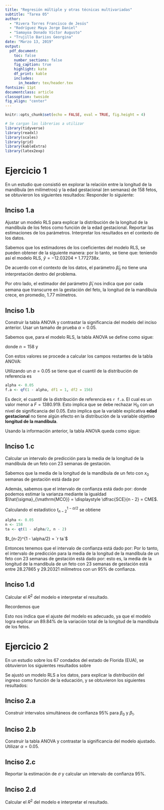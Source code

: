 ```yaml
---
title: "Regresión múltiple y otras técnicas multivariadas"
subtitle: "Tarea 05"
author:
  - "Rivera Torres Francisco de Jesús"
  - "Rodríguez Maya Jorge Daniel"
  - "Samayoa Donado Víctor Augusto"
  - "Trujillo Bariios Georgina"
date: "Marzo 13, 2019"
output:
  pdf_document:
    toc: false
    number_sections: false
    fig_caption: true
    highlight: kate
    df_print: kable
    includes:
      in_header: tex/header.tex
fontsize: 11pt
documentclass: article
classoption: twoside
fig_align: "center"
---
```


```r
knitr::opts_chunk$set(echo = FALSE, eval = TRUE, fig.height = 4)

# Se cargan las librerias a utilizar
library(tidyverse)
library(readxl)
library(scales)
library(grid)
library(kableExtra)
library(latex2exp)
```

# Ejercicio 1
En un estudio que consistió en explorar la relación entre la longitud de la mandíbula (en milímetros) y la edad gestacional (en semanas) de 158 fetos, se obtuvieron los siguientes resultados:
\begin{align*}
\bar{x} &= 20.1, & \bar{y} &= 23.6, & S_{xx} &= 2473.8, & S_{yy} &= 8652.4, & S_{xy} = 4385.4
\end{align*}
Responder lo siguiente:

## Inciso 1.a
Ajustar un modelo RLS para explicar la distribución de la longitud de la mandíbula de los fetos como función de la edad gestacional. Reportar las estimaciones de los parámetros. Interpretar los resultados en el contexto de los datos.

Sabemos que los estimadores de los coeficientes del modelo RLS, se pueden obtener de la siguiente manera:
\begin{align*}
\hat{\beta}_0 &= \bar{y} - \dfrac{S_{xy}}{S_{xx}} \bar{x} & \hat{\beta}_1 &= \dfrac{S_{xy}}{S_{xx}}
\end{align*}
por lo tanto, se tiene que:
\begin{align*}
\hat{\beta}_0 = 23.6 - \dfrac{4385.4}{2473.8} 20.1 = -12.03204 \qquad \text{y} \qquad \hat{\beta}_1 = \dfrac{4385.4}{2473.8} = 1.772738 \\
\end{align*}
teniendo así el modelo RLS, $\hat{y} = -12.03204 + 1.772738 x$.

De acuerdo con el contexto de los datos, el parámetro $\hat{\beta}_0$ no tiene una interpretación dentro del problema.

Por otro lado, el estimador del parámetro $\hat{\beta}_1$ nos indica que por cada semana que transcurre en la gestación del feto, la longitud de la mandibula crece, en promedio, 1.77 miímetros.

## Inciso 1.b
Construir la tabla ANOVA y contrastar la significancia del modelo del inciso anterior. Usar un tamaño de prueba $\alpha = 0.05$.

Sabemos que, para el modelo RLS, la tabla ANOVA se define como sigue:
\begin{table}[H]
\caption{Tabla ANOVA}
\centering
\begin{tabular}{c|ccccc}
\toprule
FV &  GL & SC & CM & F & p-value \\
\midrule
Regresión & 1 & SCR & SCR & $\dfrac{\text{CMR}}{\text{CME}}$ & $P( F > F_{(1, n - 2)})$ \\
\midrule
Error & n - 2 & SCE & $\dfrac{\text{SCE}}{n - 2}$ & &  \\
Total & n - 1 & SCT & & &  \\
\bottomrule
\end{tabular}
\end{table}

donde $n = 158$ y 
\begin{align*}
SCR &= S_{xx} \hat{\beta}_1^2, & SCE &= \frac{S_{xx} S_{yy}- S^2_{xy}}{S_{xx}}, & SCT &= SCR + SCE \\
SCR &= 2473.8 (1.772738)^2, & SCE &= \frac{(2473.8) (8652.4) - (4385.4)^2}{2473.8}, & SCT &= SCR + SCE \\
SCR &= 7774.164 & SCE &= 878.2335 & SCT &= 8652.397
\end{align*}

Con estos valores se procede a calcular los campos restantes de la tabla ANOVA:
\begin{align*}
CMR &= SCR & CME &= \dfrac{SCE}{n - 2} & F &= \dfrac{CMR}{CME} \\
CMR &= 7774.164 & CME &=  5.629702 & F &= 1380.919
\end{align*}

Utilizando un $\alpha = 0.05$ se tiene que el cuantil de la distribución de referencia es
```r
alpha <- 0.05
f.a <- qf(1 - alpha, df1 = 1, df2 = 156)
```
Es decir, el cuantil de la distribución de referencia es `r f.a`. El cual es un valor menor a $F = 1380.919$. Esto implica que se debe rechazar $\mathrm{H}_0$ con un nivel de significancia del $0.05$. Esto implica que la variable explicativa **edad gestacional** no tiene algún efecto en la distribución de la variable objetivo **longitud de la mandíbula**.

Usando la información anterior, la tabla ANOVA queda como sigue:

\begin{table}[H]
\caption{Tabla ANOVA}
\centering
\begin{tabular}{c|ccccc}
\toprule
FV &  GL & SC & CM & F & p-value \\
\midrule
Regresión & 1 & 7774.164 & 7774.164 & 1380.919 & $`r f.a`$ \\
\midrule
Error & 156 & 878.2335 & 5.629702 & &  \\
Total & 157 & 8652.397 & & &  \\
\bottomrule
\end{tabular}
\end{table}

## Inciso 1.c
Calcular un intervalo de predicción para la media de la longitud de la mandíbula de un feto con 23 semanas de gestación.

Sabemos que la media de la longitud de la mandíbula de un feto con $x_0$ semanas de gestación está dada por
\begin{align*}
\hat{\mu}_0 = \hat{\beta}_0 + \hat{\beta}_1 x_0 \qquad \text{ entonces } \qquad \hat{\mu}_0 = -12.03204 + 1.772738 (23) = 28.74093
\end{align*}

Además, sabemos que el intervalo de confianza está dado por:
\begin{align*}
\hat{\mu}_0 \pm t_{n-1}^{1 - \alpha/2} \hat{\sigma}_{\mathrm{MCO}} \sqrt{\dfrac{1}{n} + \dfrac{(x_0 - \bar{x})^2}{S_{xx}}}
\end{align*}
donde podemos estimar la varianza mediante la igualdad $\hat{\sigma}_{\mathrm{MCO}} = \displaystyle \dfrac{SCE}{n - 2} = CME$.

Calculando el estadístico $t_{n-2}^{1 - \alpha/2}$ se obtiene
```r
alpha <- 0.05
n <- 158
ta <- qt(1 - alpha/2, n - 2)
```
$t_{n-2}^{1 - \alpha/2} = `r ta`$

Entonces tenemos que el intervalo de confianza está dado por:
\begin{align*}
\hat{\mu}_0 &\pm t_{n-1}^{1 - \alpha/2} \hat{\sigma}_{\mathrm{MCO}} \sqrt{\dfrac{1}{n} + \dfrac{(x_0 - \bar{x})^2}{S_{xx}}} \\
28.74093 &\pm (1.975288) \sqrt{5.629702} sqrt{\dfrac{1}{158} + \dfrac{(23 - 20.1)^2}{2473.8}} \\
28.74093 &\pm (1.975288) (2.372699) sqrt{0.006329114 + 0.003399628} \\
28.74093 &\pm (1.975288) (2.372699) (0.09863439) \\
28.74093 &\pm 0.4622761
\end{align*}
Por lo tanto, el intervalo de predicción para la media de la longitud de la mandíbula de un feto con 23 semanas de gestación está dado por:
\begin{align*}
[28.27865, 29.20321]
\end{align*}
esto es, la media de la longitud de la mandibula de un feto con 23 semanas de gestación está entre 28.27865 y 29.20321 milímetros con un $95\%$ de confianza.

## Inciso 1.d
Calcular el $R^2$ del modelo e interpretar el resultado.

Recordemos que
\begin{align*}
R^2 &= 1 - \dfrac{SCE}{SCT} = 1 - \dfrac{878.2335}{8652.397} = 0.8984982
\end{align*}

Esto nos indica que el ajuste del modelo es adecuado, ya que el modelo logra explicar un $89.84 \%$ de la variación total de la longitud de la mandíbula de los fetos.

# Ejercicio 2
En un estudio sobre los $67$ condados del estado de Florida (EUA), se obtuvieron los siguientes resultados sobre
\begin{table}[H]
\centering
\begin{tabular}{lll}
\toprule
\textbf{Variable} & \textbf{Promedio} & \textbf{Desv. est.} \\
\midrule
Ingreso & 24.51 & 4.69 \\
Educación 69.49 & 8.86 \\
\bottomrule
\end{tabular}
\end{table}

Se ajustó un modelo RLS a los datos, para explicar la distribución del ingreso como función de la
educación, y se obtuvieron los siguientes resultados:
\begin{align*}
\hat{\beta}_0 &= -4.63, & \hat{\beta}_1 &= 0.42
\end{align*}

## Inciso 2.a
Construir intervalos simultáneos de confianza $95\%$ para $\beta_0$ y $\beta_1$.

## Inciso 2.b
Construir la tabla ANOVA y contrastar la significancia del modelo ajustado. Utilizar
$\alpha = 0.05$.

## Inciso 2.c
Reportar la estimación de $\sigma$ y calcular un intervalo de confianza $95\%$.

## Inciso 2.d
Calcular el $R^2$ del modelo e interpretar el resultado.